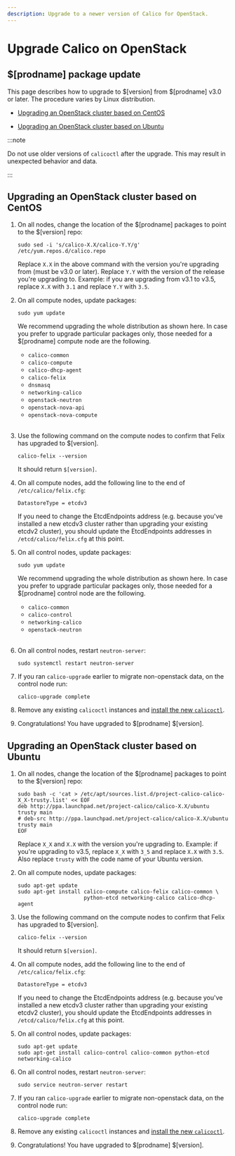```yaml
---
description: Upgrade to a newer version of Calico for OpenStack.
---
```


# Upgrade Calico on OpenStack

## $[prodname] package update

This page describes how to upgrade to $[version] from $[prodname] v3.0 or later. The procedure
varies by Linux distribution.

- [Upgrading an OpenStack cluster based on CentOS](#upgrading-an-openstack-cluster-based-on-centos)

- [Upgrading an OpenStack cluster based on Ubuntu](#upgrading-an-openstack-cluster-based-on-ubuntu)

:::note

Do not use older versions of `calicoctl` after the upgrade.
This may result in unexpected behavior and data.

:::

## Upgrading an OpenStack cluster based on CentOS

1. On all nodes, change the location of the $[prodname] packages to point to the $[version] repo:

   ```
   sudo sed -i 's/calico-X.X/calico-Y.Y/g' /etc/yum.repos.d/calico.repo
   ```

   Replace `X.X` in the above command with the version you're upgrading from (must be v3.0 or later).
   Replace `Y.Y` with the version of the release you're upgrading to. Example: if you are upgrading from v3.1
   to v3.5, replace `X.X` with `3.1` and replace `Y.Y` with `3.5`.

1. On all compute nodes, update packages:

   ```
   sudo yum update
   ```

   We recommend upgrading the whole distribution as shown here. In case you prefer to upgrade particular packages only, those needed for a $[prodname] compute node are the following.

   - `calico-common`
   - `calico-compute`
   - `calico-dhcp-agent`
   - `calico-felix`
   - `dnsmasq`
   - `networking-calico`
   - `openstack-neutron`
   - `openstack-nova-api`
   - `openstack-nova-compute`
     <br />
     <br />

1. Use the following command on the compute nodes to confirm that Felix has upgraded to $[version].

   ```
   calico-felix --version
   ```

   It should return `$[version]`.

1. On all compute nodes, add the following line to the end of `/etc/calico/felix.cfg`:

   ```
   DatastoreType = etcdv3
   ```

   If you need to change the EtcdEndpoints address (e.g. because you've installed a new etcdv3 cluster
   rather than upgrading your existing etcdv2 cluster), you should update the EtcdEndpoints addresses
   in `/etcd/calico/felix.cfg` at this point.

1. On all control nodes, update packages:

   ```
   sudo yum update
   ```

   We recommend upgrading the whole distribution as shown here. In case you prefer to upgrade particular packages only, those needed for a $[prodname] control node are the following.

   - `calico-common`
   - `calico-control`
   - `networking-calico`
   - `openstack-neutron`
     <br />
     <br />

1. On all control nodes, restart `neutron-server`:

   ```
   sudo systemctl restart neutron-server
   ```

1. If you ran `calico-upgrade` earlier to migrate non-openstack data, on the control node run:

   ```
   calico-upgrade complete
   ```

1. Remove any existing `calicoctl` instances and [install the new `calicoctl`](../calicoctl/install.mdx).

1. Congratulations! You have upgraded to $[prodname] $[version].

## Upgrading an OpenStack cluster based on Ubuntu

1. On all nodes, change the location of the $[prodname] packages to point to the $[version] repo:

   ```
   sudo bash -c 'cat > /etc/apt/sources.list.d/project-calico-calico-X_X-trusty.list' << EOF
   deb http://ppa.launchpad.net/project-calico/calico-X.X/ubuntu trusty main
   # deb-src http://ppa.launchpad.net/project-calico/calico-X.X/ubuntu trusty main
   EOF
   ```

   Replace `X_X` and `X.X` with the version you're upgrading to. Example: if you're upgrading to v3.5, replace `X_X` with
   `3_5` and replace `X.X` with `3.5`. Also replace `trusty` with the code name of your Ubuntu version.

1. On all compute nodes, update packages:

   ```
   sudo apt-get update
   sudo apt-get install calico-compute calico-felix calico-common \
                        python-etcd networking-calico calico-dhcp-agent

   ```

1. Use the following command on the compute nodes to confirm that Felix has upgraded to $[version].

   ```
   calico-felix --version
   ```

   It should return `$[version]`.

1. On all compute nodes, add the following line to the end of `/etc/calico/felix.cfg`:

   ```
   DatastoreType = etcdv3
   ```

   If you need to change the EtcdEndpoints address (e.g. because you've installed a new etcdv3 cluster
   rather than upgrading your existing etcdv2 cluster), you should update the EtcdEndpoints addresses
   in `/etcd/calico/felix.cfg` at this point.

1. On all control nodes, update packages:

   ```
   sudo apt-get update
   sudo apt-get install calico-control calico-common python-etcd networking-calico
   ```

1. On all control nodes, restart `neutron-server`:

   ```
   sudo service neutron-server restart
   ```

1. If you ran `calico-upgrade` earlier to migrate non-openstack data, on the control node run:

   ```
   calico-upgrade complete
   ```

1. Remove any existing `calicoctl` instances and [install the new `calicoctl`](../calicoctl/install.mdx).

1. Congratulations! You have upgraded to $[prodname] $[version].
